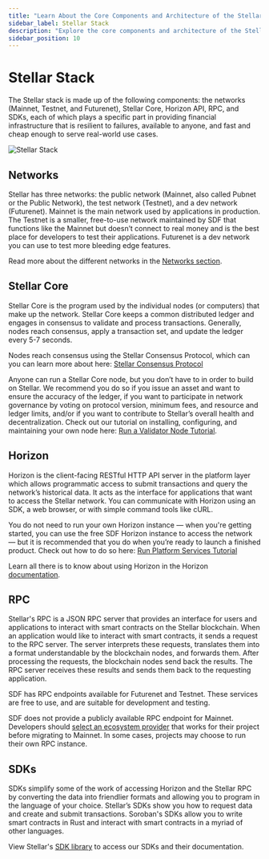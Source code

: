 ```yaml
---
title: "Learn About the Core Components and Architecture of the Stellar Network"
sidebar_label: Stellar Stack
description: "Explore the core components and architecture of the Stellar stack, and see how they work together to power a fast, scalable, and decentralized network."
sidebar_position: 10
---
```


# Stellar Stack

The Stellar stack is made up of the following components: the networks (Mainnet, Testnet, and Futurenet), Stellar Core, Horizon API, RPC, and SDKs, each of which plays a specific part in providing financial infrastructure that is resilient to failures, available to anyone, and fast and cheap enough to serve real-world use cases.

![Stellar Stack](/assets/stellar-tech-stack.png)

## Networks

Stellar has three networks: the public network (Mainnet, also called Pubnet or the Public Network), the test network (Testnet), and a dev network (Futurenet). Mainnet is the main network used by applications in production. The Testnet is a smaller, free-to-use network maintained by SDF that functions like the Mainnet but doesn’t connect to real money and is the best place for developers to test their applications. Futurenet is a dev network you can use to test more bleeding edge features.

Read more about the different networks in the [Networks section](./networks.mdx).

## Stellar Core

Stellar Core is the program used by the individual nodes (or computers) that make up the network. Stellar Core keeps a common distributed ledger and engages in consensus to validate and process transactions. Generally, nodes reach consensus, apply a transaction set, and update the ledger every 5-7 seconds.

Nodes reach consensus using the Stellar Consensus Protocol, which can you can learn more about here: [Stellar Consensus Protocol](./stellar-consensus-protocol.mdx)

Anyone can run a Stellar Core node, but you don’t have to in order to build on Stellar. We recommend you do so if you issue an asset and want to ensure the accuracy of the ledger, if you want to participate in network governance by voting on protocol version, minimum fees, and resource and ledger limits, and/or if you want to contribute to Stellar’s overall health and decentralization. Check out our tutorial on installing, configuring, and maintaining your own node here: [Run a Validator Node Tutorial](../../validators/README.mdx).

## Horizon

Horizon is the client-facing RESTful HTTP API server in the platform layer which allows programmatic access to submit transactions and query the network’s historical data. It acts as the interface for applications that want to access the Stellar network. You can communicate with Horizon using an SDK, a web browser, or with simple command tools like cURL.

You do not need to run your own Horizon instance — when you're getting started, you can use the free SDF Horizon instance to access the network — but it is recommended that you do when you’re ready to launch a finished product. Check out how to do so here: [Run Platform Services Tutorial](../../data/apis/horizon/admin-guide/README.mdx)

Learn all there is to know about using Horizon in the Horizon [documentation](../../data/apis/horizon/README.mdx).

## RPC

Stellar's RPC is a JSON RPC server that provides an interface for users and applications to interact with smart contracts on the Stellar blockchain. When an application would like to interact with smart contracts, it sends a request to the RPC server. The server interprets these requests, translates them into a format understandable by the blockchain nodes, and forwards them. After processing the requests, the blockchain nodes send back the results. The RPC server receives these results and sends them back to the requesting application.

SDF has RPC endpoints available for Futurenet and Testnet. These services are free to use, and are suitable for development and testing.

SDF does not provide a publicly available RPC endpoint for Mainnet. Developers should [select an ecosystem provider](../../data/apis/rpc/rpc-providers.mdx) that works for their project before migrating to Mainnet. In some cases, projects may choose to run their own RPC instance.

## SDKs

SDKs simplify some of the work of accessing Horizon and the Stellar RPC by converting the data into friendlier formats and allowing you to program in the language of your choice. Stellar’s SDKs show you how to request data and create and submit transactions. Soroban's SDKs allow you to write smart contracts in Rust and interact with smart contracts in a myriad of other languages.

View Stellar's [SDK library](../../tools/sdks/README.mdx) to access our SDKs and their documentation.

